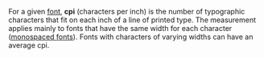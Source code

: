 {{cleanup-date|February 2006}}
For a given [[font]], '''cpi''' (characters per inch) is the number of typographic characters that fit on each inch of a line of printed type. The measurement applies mainly to fonts that have the same width for each character ([[font#Monospace_fonts|monospaced fonts]]). Fonts with characters of varying widths can have an average cpi.

{{typography-stub}}